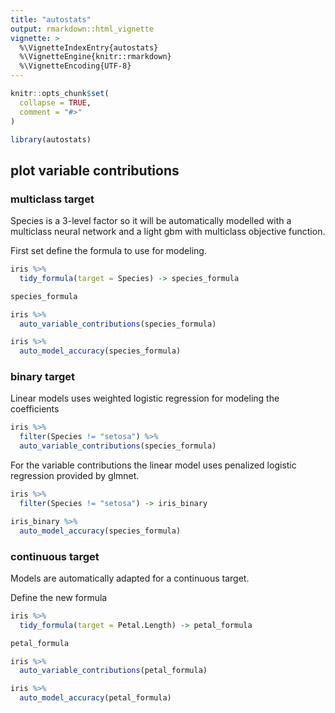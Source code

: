 ```yaml
---
title: "autostats"
output: rmarkdown::html_vignette
vignette: >
  %\VignetteIndexEntry{autostats}
  %\VignetteEngine{knitr::rmarkdown}
  %\VignetteEncoding{UTF-8}
---
```


```r
knitr::opts_chunk$set(
  collapse = TRUE,
  comment = "#>"
)
```

```r
library(autostats)
```

## plot variable contributions

### multiclass target

Species is a 3-level factor so it will be automatically modelled with a multiclass neural network and a light gbm with multiclass objective function. 

First set define the formula to use for modeling.

```r
iris %>% 
  tidy_formula(target = Species) -> species_formula

species_formula
```


```r
iris %>% 
  auto_variable_contributions(species_formula)
```

```r
iris %>% 
  auto_model_accuracy(species_formula)
```

### binary target 

Linear models uses weighted logistic regression for modeling the coefficients


```r
iris %>% 
  filter(Species != "setosa") %>% 
  auto_variable_contributions(species_formula)
```

For the variable contributions the linear model uses penalized logistic regression provided by glmnet. 

```r
iris %>% 
  filter(Species != "setosa") -> iris_binary

iris_binary %>% 
  auto_model_accuracy(species_formula)
```

### continuous target

Models are automatically adapted for a continuous target. 

Define the new formula

```r
iris %>% 
  tidy_formula(target = Petal.Length) -> petal_formula

petal_formula
```


```r
iris %>% 
  auto_variable_contributions(petal_formula)
```


```r
iris %>% 
  auto_model_accuracy(petal_formula)
```


